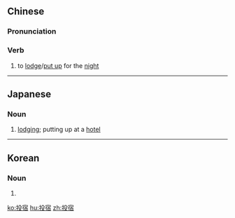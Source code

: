 ==Chinese==
{{zh-forms}}

===Pronunciation===
{{zh-pron
|m=tóusù
|c=tau4 suk1
|mn=tâu-siok
|cat=v
}}

===Verb===
{{zh-verb}}

# to [[lodge]]/[[put up]] for the [[night]]

----

==Japanese==
{{ja-kanjitab|とう|しゅく|yomi=o}}

===Noun===
{{ja-noun|とうしゅく}}

# [[lodging]]; putting up at a [[hotel]]

----

==Korean==
{{ko-hanjatab}}

===Noun===
{{ko-noun|hj|hangeul=투숙}}

# {{hanja form of|투숙|[[lodging]]; putting up at a [[hotel]]}}

[[ko:投宿]]
[[hu:投宿]]
[[zh:投宿]]